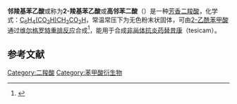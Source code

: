 {{chembox
| Watchedfields = 
| verifiedrevid = 
| ImageFile= Homophthalic acid.svg
| ImageSize1 =
| IUPACName = 2-(Carboxymethyl)benzoic acid
| OtherNames = α-Carboxy-''o''-toluic acid<br>Carboxyphenyl acetic acid
|Section1={{Chembox Identifiers
| ChemSpiderID_Ref = 
{{chemspidercite|correct|chemspider}}
| ChemSpiderID = 60010
| PubChem = 66643
| UNII_Ref = 
| UNII = 
| KEGG_Ref = 
| KEGG = 
| InChI = 
| InChIKey = 
| ChEBI_Ref =
| ChEBI = 
| SMILES = OC(=O)C1=CC=CC=C1CC(O)=O
| ChEMBL_Ref = 
| ChEMBL =1229545
| StdInChI_Ref = 
| StdInChI = InChI=1S/C9H8O4/c10-8(11)5-6-3-1-2-4-7(6)9(12)13/h1-4H,5H2,(H,10,11)(H,12,13)
| StdInChIKey = ZHQLTKAVLJKSKR-UHFFFAOYSA-N<ref>[http://ops.rsc.org/Compounds/Get/670357 Index]</ref>
| CASNo = 89-51-0
| CASNo_Ref = 
| RTECS = 
| EINECS = 66643
| UNNumber = 
 }}
|Section2={{Chembox Properties
| C=9 | H=8 | O=4
| Appearance = Off-white to light yellow or pale green
| Density =
| MeltingPtC = 181
| MeltingPt_notes = <ref>[http://www.chemspider.com/Chemical-Structure.60010.html Homophthalic Acid | C9H8O4 | Chemspider]</ref> 
| BoilingPtC = 
| BoilingPt_notes = 
| pKa =
 }}
|Section7={{Chembox Hazards
| GHSPictograms = {{GHS07}}
| GHSSignalWord = Warning
| HPhrases = {{H-phrases|315|319|335}}
| PPhrases = {{P-phrases|261|264|271|280|302+352|304+340|305+351+338|312|321|332+313|337+313|362|403+233|405|501}}
  }}
}}

'''邻羧基苯乙酸'''或称为'''2-羧基苯乙酸'''或'''高邻苯二酸'''（{{lang-en|Homophthalic acid}}）是一种[[芳香酸|芳香]][[二羧酸|二羧酸]]，化学式：[[C9H8O4|C<sub>6</sub>H<sub>4</sub>(CO<sub>2</sub>H)CH<sub>2</sub>CO<sub>2</sub>H]]，常温常压下为无色粉末状固体，可由[[2-乙酰苯甲酸|2-乙酰苯甲酸]]通过[[维尔格罗特重排反应|维尔格罗特重排反应]]合成<ref>{{Cite journal|doi=10.1021/jo01176a023|title=Preparation of Aryl Aliphatic Acids by the Modified Willgerodt Reaction|year=1946|last1=Schwenk|first1=Erwin|last2=Papa|first2=Domenick|journal=The Journal of Organic Chemistry|volume=11|issue=6|pages=798–802|pmid=20282506}}</ref>，能用于合成[[非甾体抗炎药|非甾体抗炎药]][[替昔康|替昔康]]（tesicam）。

==参考文献==
{{Reflist}}

[[Category:二羧酸|Category:二羧酸]]
[[Category:苯甲酸衍生物|Category:苯甲酸衍生物]]